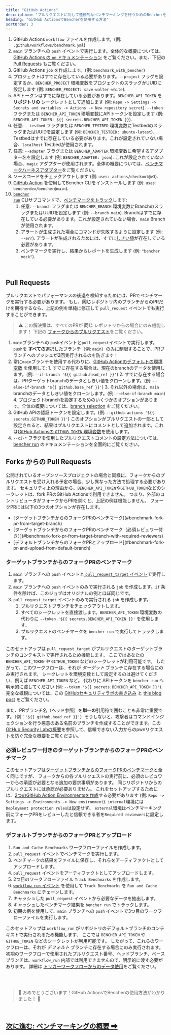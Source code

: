 ```yaml
---
title: "GitHub Actions"
description: "プルリクエストに対して連続的なベンチマーキングを行うためのBencherをGitHub Actionsで使用する"
heading: "GitHub ActionsでBencherを使用する方法"
sortOrder: 3
---
```



<GitHubActions1 />

1. GitHub Actions `workflow` ファイルを作成します。(例: `.github/workflows/benchmark.yml`)
2. `main` ブランチへの `push` イベントで実行します。全体的な概要については、[GitHub Actions の `on` ドキュメンテーション](https://docs.github.com/ja/actions/using-workflows/workflow-syntax-for-github-actions#on) をご覧ください。また、下記の [Pull Requests](#pull-requests) もご覧ください。
3. GitHub Actions `job` を作成します。(例: `benchmark_with_bencher`)
4. プロジェクトはすでに存在している必要があります。`--project` フラグを設定するか、`BENCHER_PROJECT` 環境変数をプロジェクトのスラッグかUUIDに設定します (例: `BENCHER_PROJECT: save-walter-white`).
5. APIトークンはすでに存在している必要があります。`BENCHER_API_TOKEN` を **リポジトリの** シークレットとして追加します (例: `Repo -> Settings -> Secrets and variables -> Actions -> New repository secret`). `--token` フラグまたは `BENCHER_API_TOKEN` 環境変数にAPIトークンを設定します (例: `BENCHER_API_TOKEN: ${{ secrets.BENCHER_API_TOKEN }}`).
6. 任意: `--testbed` フラグまたは `BENCHER_TESTBED` 環境変数にTestbedのスラッグまたはUUIDを設定します (例: `BENCHER_TESTBED: ubuntu-latest`). Testbedはすでに存在している必要があります。これが設定されていない場合、`localhost` Testbedが使用されます。
7. 任意: `--adapter` フラグまたは `BENCHER_ADAPTER` 環境変数に希望するアダプター名を設定します (例: `BENCHER_ADAPTER: json`). これが設定されていない場合、`magic` アダプターが使用されます。全体の概要については、[ベンチマークハーネスアダプター](/docs/ja/explanation/adapters)をご覧ください。
8. ソースコードをチェックアウトします (例: `uses: actions/checkout@v3`).
9. [GitHub Action](https://github.com/marketplace/actions/bencher-cli) を使用してBencher CLIをインストールします (例: `uses: bencherdev/bencher@main`).
10. <code><a href="/docs/ja/explanation/bencher-run">bencher run</a></code> CLIサブコマンドで、[ベンチマークをトラック](/docs/ja/how-to/track-benchmarks)します:
    1. 任意: `--branch` フラグまたは `BENCHER_BRANCH` 環境変数にBranchのスラッグまたはUUIDを設定します (例: `--branch main`). Branchはすでに存在している必要があります。これが設定されていない場合、`main` Branchが使用されます。
    2. アラートが生成された場合にコマンドが失敗するように設定します (例: `--err`). アラートが生成されるためには、すでに[しきい値](/docs/ja/explanation/thresholds)が存在している必要があります。
    3. ベンチマークを実行し、結果からレポートを生成します (例: `"bencher mock"`).

<br/>

## Pull Requests

プルリクエストでパフォーマンスの後退を検知するためには、PRでベンチマークを実行する必要があります。
もし、**同じ**レポジトリ内のブランチからのPRだけを期待するなら、上記の例を単純に修正して `pull_request` イベントでも実行することができます。

> ⚠️ この解決策は、すべてのPRが **同じ** レポジトリからの場合にのみ機能します！
> 下記の [フォークからのプルリクエスト](#pull-requests-from-forks)をご覧ください。

<GitHubActions2 />

1. `main`ブランチへの `push`イベントと`pull_request`イベントで実行します。`push`を **すべての**選択したブランチ（例: `main`）のみに制限することで、PRブランチへのプッシュが2回実行されるのを防ぎます！
2. 常に`main`ブランチを使用する代わりに、[GitHub Actionのデフォルトの環境変数](https://docs.github.com/ja/actions/learn-github-actions/variables#default-environment-variables) を使用して:
        1. すでに存在する場合は、現在のbranchのデータを使用します。(例: `--if-branch '${{ github.head_ref }}'`)
        2. すでに存在する場合は、PRターゲットbranchのデータとしきい値をクローンします。(例: `--else-if-branch '${{ github.base_ref }}'`)
        3. それ以外の場合は、`main` branchのデータとしきい値をクローンします。(例: `--else-if-branch main`)
        4. プロジェクトbranchを設定するためのいくつかのオプションがあります。全体の概要については、[branch selection](/docs/ja/explanation/branch-selection) をご覧ください。
3. GitHub APIの認証トークンを設定します。(例: `--github-actions '${{ secrets.GITHUB_TOKEN }}'`) このオプションがプルリクエストの一部として設定されると、結果はプルリクエストにコメントとして追加されます。これは[GitHub Actionsの `GITHUB_TOKEN` 環境変数](https://docs.github.com/ja/actions/security-guides/automatic-token-authentication)を使用します。
4. `--ci-*` フラグを使用したプルリクエストコメントの設定方法については、[bencher run](/docs/ja/explanation/bencher-run) のドキュメンテーションを全面的にご覧ください。

## Forks からの Pull Requests

公開されているオープンソースプロジェクトの場合と同様に、フォークからのプルリクエストを受け入れる予定の場合、少し異なった方法で処理する必要があります。
セキュリティ上の理由から、`BENCHER_API_TOKEN`や`GITHUB_TOKEN`などのシークレットは、fork PRのGitHub Actionsで利用できません。
つまり、外部のコントリビュータがフォークからPRを開くと、上記の例は機能しません。
フォークPRには以下の3つのオプションが存在します。

<ul>
  <li>[ターゲットブランチからのフォークPRのベンチマーク](#benchmark-fork-pr-from-target-branch)</li>
  <li>[ターゲットブランチからのフォークPRのベンチマーク（必須レビュワー付き）](#benchmark-fork-pr-from-target-branch-with-required-reviewers)</li>
  <li>[デフォルトブランチからのフォークPRとアップロード](#benchmark-fork-pr-and-upload-from-default-branch)</li>
</ul>

### ターゲットブランチからのフォークPRのベンチマーク

<GitHubActions4 />

1. `main` ブランチへの `push` イベントと[ `pull_request_target` イベント](https://docs.github.com/ja/actions/using-workflows/events-that-trigger-workflows#pull_request_target)で実行します。
2. `main` ブランチへの `push` イベントのみで実行される `job` を作成します。`if` 条件を除けば、このジョブはオリジナルの例とほぼ同じです。
3. `pull_request_target` イベントのみで実行される `job` を作成します。
   1. プルリクエストブランチをチェックアウトします。
   2. すべてのシークレットを直接渡します。`BENCHER_API_TOKEN` 環境変数の代わりに `--token '${{ secrets.BENCHER_API_TOKEN }}'` を使用します。
   3. プルリクエストのベンチマークを `bencher run` で実行してトラックします。

このセットアップは `pull_request_target` がプルリクエストのターゲットブランチのコンテキストで実行されるため機能します、
ここではあなたの `BENCHER_API_TOKEN` や `GITHUB_TOKEN` などのシークレットが利用可能です。
したがって、このワークフローは、それが _ターゲット_ ブランチに存在する場合にのみ実行されます。
シークレットを環境変数として設定するのは避けてください、例えば `BENCHER_API_TOKEN` など。
代わりに APIトークンを `bencher run` へ明示的に渡してください (例: `--token '${{ secrets.BENCHER_API_TOKEN }}'`).
完全な概観については、この [GitHubセキュリティラボの書き込み](https://securitylab.github.com/research/github-actions-preventing-pwn-requests/) と
[this blog post](https://nathandavison.com/blog/github-actions-and-the-threat-of-malicious-pull-requests) をご覧ください。

また、PRブランチ名（ヘッド参照）を**単一の**引用符で囲むことも非常に重要です。（例：`'${{ github.head_ref }}'`）そうしないと、攻撃者はコマンドインジェクションを行う悪意のある名前のブランチを作成することができます。この[GitHub Security Labの概要](https://securitylab.github.com/research/github-actions-untrusted-input/)を参照して、信頼できない入力からのpwnリクエストを防ぐ完全な概要をご覧ください。

### 必須レビュワー付きのターゲットブランチからのフォークPRのベンチマーク

<GitHubActions5 />

このセットアップは[ターゲットブランチからのフォークPRのベンチマーク](#benchmark-fork-pr-from-target-branch)と全く同じですが、
フォークからの各プルリクエストの実行前に、必須のレビュワーからの承認が必要となる追加の要求事項があります。
同じリポジトリからのプルリクエストには承認が必要ありません。
これをセットアップするためには、[2つのGitHub Action Environmentsを作成](https://docs.github.com/ja/actions/deployment/targeting-different-environments/using-environments-for-deployment#using-an-environment)する必要があります (例: `Repo -> Settings -> Environments -> New environment`).
`internal`環境には`Deployment protection rules`は設定せず、
`external`環境はベンチマーキング前にフォークPRをレビューしたと信頼できる者を`Required reviewers`に設定します。

### デフォルトブランチからのフォークPRとアップロード

<GitHubActions6 />

1. `Run and Cache Benchmarks` ワークフローファイルを作成します。
1. `pull_request` イベントでベンチマークを実行します。
1. ベンチマークの結果をファイルに保存し、それらをアーティファクトとしてアップロードします。
1. `pull_request` イベントをアーティファクトとしてアップロードします。
1. 2つ目のワークフローファイル `Track Benchmarks` を作成します。
1. [ `workflow_run` イベント](https://docs.github.com/ja/actions/using-workflows/events-that-trigger-workflows#workflow_run) を使用して `Track Benchmarks` を `Run and Cache Benchmarks` にチェーンします。
1. キャッシュした `pull_request` イベントから必要なデータを抽出します。
1. キャッシュしたベンチマーク結果を `bencher run` でトラックします。
1. 初期の例を使用して、`main` ブランチへの `push` イベントで3つ目のワークフローファイルを実行します。

このセットアップは `workflow_run` がリポジトリのデフォルトブランチのコンテキストで実行されるため機能します、
ここでは `BENCHER_API_TOKEN` や `GITHUB_TOKEN` などのシークレットが利用可能です。
したがって、これらのワークフローは、それが _デフォルト_ ブランチに存在する場合にのみ実行されます。
初期のワークフローで使用されたプルリクエスト番号、ヘッドブランチ、ベースブランチは、`workflow_run` 内部では利用できませんので、明示的に渡す必要があります。
詳細は [トリガーワークフローからのデータ使用](https://docs.github.com/ja/actions/using-workflows/events-that-trigger-workflows#using-data-from-the-triggering-workflow)をご覧ください。

<br/>
<br/>

> 🐰 おめでとうございます！GitHub ActionsでBencherの使用方法がわかりました！ 🎉

<br/>

<h2><a href="/docs/ja/explanation/benchmarking">次に進む: ベンチマーキングの概要 ➡</a></h2>
